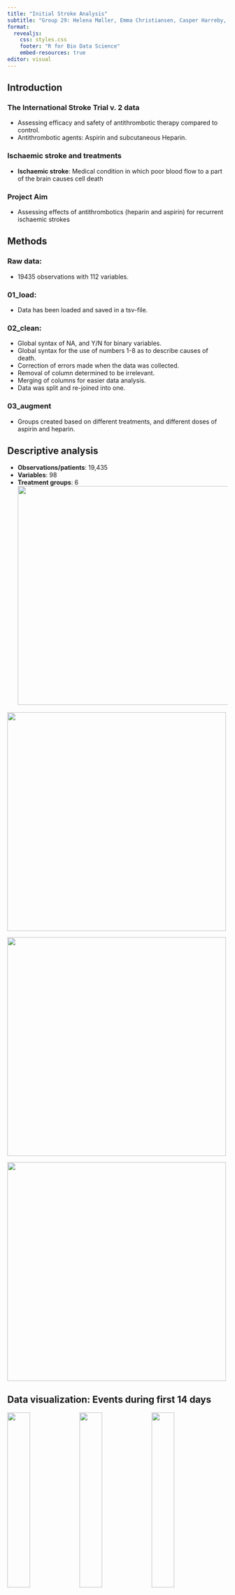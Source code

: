 ```yaml
---
title: "Initial Stroke Analysis"
subtitle: "Group 29: Helena Møller, Emma Christiansen, Casper Harreby, Frederik Holmstrup, and Laura Christiansen"
format:
  revealjs:
    css: styles.css
    footer: "R for Bio Data Science"
    embed-resources: true
editor: visual
---
```


## Introduction

### The International Stroke Trial v. 2 data

-   Assessing efficacy and safety of antithrombotic therapy compared to control.
-   Antithrombotic agents: Aspirin and subcutaneous Heparin.

### Ischaemic stroke and treatments

-   **Ischaemic stroke**: Medical condition in which poor blood flow to a part of the brain causes cell death

### Project Aim

-   Assessing effects of antithrombotics (heparin and aspirin) for recurrent ischaemic strokes

## Methods

### Raw data:

-   19435 observations with 112 variables.

### 01_load:

-   Data has been loaded and saved in a tsv-file.

### 02_clean:

-   Global syntax of NA, and Y/N for binary variables.
-   Global syntax for the use of numbers 1-8 as to describe causes of death.
-   Correction of errors made when the data was collected.
-   Removal of column determined to be irrelevant.
-   Merging of columns for easier data analysis.
-   Data was split and re-joined into one.

### 03_augment

-   Groups created based on different treatments, and different doses of aspirin and heparin.

## Descriptive analysis


::: {layout-nrow=2}

- **Observations/patients**: 19,435  
- **Variables**: 98 
- **Treatment groups**: 6
![](../images/treatment_groups.png){fig-align="center" width="500"}

![](../results/03_decription_plot_1.png){fig-align="center" width="500"}

![](images/03_description_plot_3-01.png){fig-align="center" width="500"}

![](images/03_description_plot_2.png){fig-align="center" width="500"}
:::


## Data visualization: Events during first 14 days


::: {layout-nrow=2}
![](../results/08_keyplot_a.png){fig-align="center" width="32%"}
![](../results/08_keyplot_b.png){fig-align="center" width="32%"}
![](../results/08_keyplot_c.png){fig-align="center" width="32%"}

- Patients receiving higher heparin doses and asprin are more frequent in cerebral bleed/haemorrhagic stroke group
- Likewise, higher heparin doses and aspirin patients are more represented in patients with indicator of non-cerebral bleed
- Patient group receiving no trial medication had more subjects with indicator of pulmonary embolism
:::


## Data visualization: type of stroke


## Data visualization: effects of treatments
